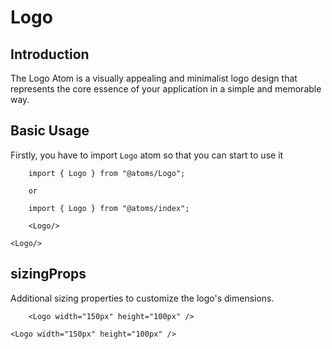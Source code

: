 

<MDXWrapper>
<Head>
	<title>Logo Doc | OORSIG</title>
</Head>

# Logo

## Introduction

The Logo Atom is a visually appealing and minimalist logo design that represents the core essence of your application in a simple and memorable way.

## Basic Usage

Firstly, you have to import `Logo` atom so that you can start to use it

```
	import { Logo } from "@atoms/Logo";

	or

	import { Logo } from "@atoms/index";

	<Logo/>
```

    <Logo/>

## sizingProps

Additional sizing properties to customize the logo's dimensions.

```
	<Logo width="150px" height="100px" />
```

    <Logo width="150px" height="100px" />

</MDXWrapper>
